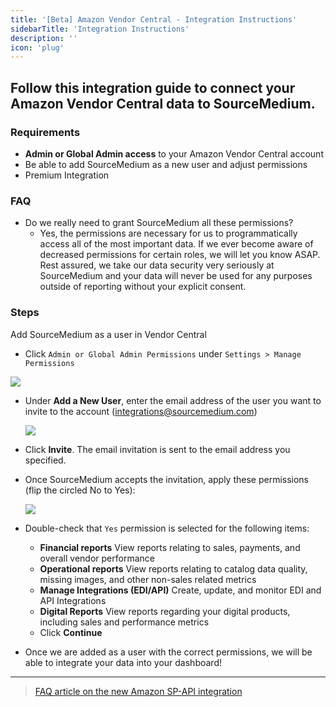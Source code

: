 ```yaml
---
title: '[Beta] Amazon Vendor Central - Integration Instructions'
sidebarTitle: 'Integration Instructions'
description: ''
icon: 'plug'
---
```


## Follow this integration guide to connect your Amazon Vendor Central data to SourceMedium.

### Requirements

- **Admin or Global Admin access** to your Amazon Vendor Central account
- Be able to add SourceMedium as a new user and adjust permissions
- Premium Integration

### FAQ

- Do we really need to grant SourceMedium all these permissions?
    - Yes, the permissions are necessary for us to programmatically access all of the most important data. If we ever become aware of decreased permissions for certain roles, we will let you know ASAP. Rest assured, we take our data security very seriously at SourceMedium and your data will never be used for any purposes outside of reporting without your explicit consent.

### **Steps**

Add SourceMedium as a user in Vendor Central

- Click `Admin or Global Admin Permissions` under `Settings > Manage Permissions`

![](/images/article-imgs/amazon-vc-integration/Untitled.png)

- Under **Add a New User**, enter the email address of the user you want to invite to the account ([integrations@sourcemedium.com](mailto:integrations@sourcemedium.com))
    
    ![](/images/article-imgs/amazon-vc-integration/Untitled1.png)
    
- Click **Invite**. The email invitation is sent to the email address you specified.
- Once SourceMedium accepts the invitation, apply these permissions (flip the circled No to Yes):
    
    ![](/images/article-imgs/amazon-vc-integration/Untitled2.png)
    
- Double-check that `Yes` permission is selected for the following items:
    - **Financial reports** View reports relating to sales, payments, and overall vendor performance
    - **Operational reports** View reports relating to catalog data quality, missing images, and other non-sales related metrics
    - **Manage Integrations (EDI/API)** Create, update, and monitor EDI and API Integrations
    - **Digital Reports** View reports regarding your digital products, including sales and performance metrics
    - Click **Continue**
- Once we are added as a user with the correct permissions, we will be able to integrate your data into your dashboard!

---

> [FAQ article on the new Amazon SP-API integration](https://help.sourcemedium.com/articles/what-are-the-implications-of-the-new-beta-amazon-sp-api-integration)
>